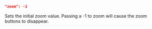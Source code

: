 ```json
"zoom": -1
```
Sets the initial zoom value. Passing a -1 to zoom will cause the zoom buttons to disappear.
